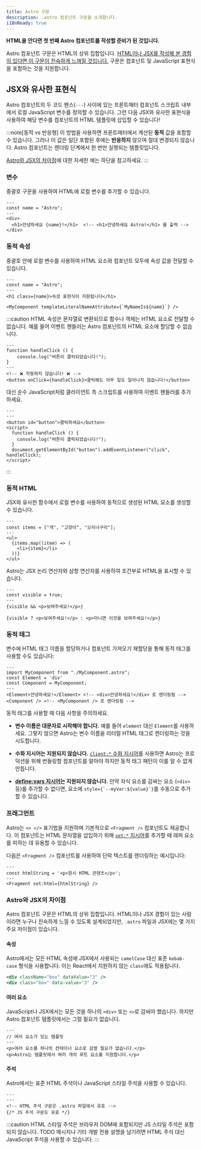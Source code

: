 ```yaml
---
title: Astro 구문
description: .astro 컴포넌트 구문을 소개합니다.
i18nReady: true
---
```


**HTML을 안다면 첫 번째 Astro 컴포넌트를 작성할 준비가 된 것입니다.**

Astro 컴포넌트 구문은 HTML의 상위 집합입니다. [HTML이나 JSX를 작성해 본 경험이 있다면 이 구문이 친숙하게 느껴질 것입니다.](#astro와-jsx의-차이점) 구문은 컴포넌트 및 JavaScript 표현식을 포함하는 것을 지원합니다.


## JSX와 유사한 표현식

Astro 컴포넌트의 두 코드 펜스(`---`) 사이에 있는 프론트매터 컴포넌트 스크립트 내부에서 로컬 JavaScript 변수를 정의할 수 있습니다. 그런 다음 JSX와 유사한 표현식을 사용하여 해당 변수를 컴포넌트의 HTML 템플릿에 삽입할 수 있습니다!

:::note[동적 vs 반응형]
이 방법을 사용하면 프론트매터에서 계산된 **동적** 값을 포함할 수 있습니다. 그러나 이 값은 일단 포함된 후에는 **반응하지** 않으며 절대 변경되지 않습니다. Astro 컴포넌트는 렌더링 단계에서 한 번만 실행되는 템플릿입니다.

[Astro와 JSX의 차이점](#astro와-jsx의-차이점)에 대한 자세한 예는 하단을 참고하세요.
:::

### 변수

중괄호 구문을 사용하여 HTML에 로컬 변수를 추가할 수 있습니다.

```astro title="src/components/Variables.astro" "{name}"
---
const name = "Astro";
---
<div>
  <h1>안녕하세요 {name}!</h1>  <!-- <h1>안녕하세요 Astro!</h1> 를 출력 -->
</div>
```

### 동적 속성

중괄호 안에 로컬 변수를 사용하여 HTML 요소와 컴포넌트 모두에 속성 값을 전달할 수 있습니다.

```astro title="src/components/DynamicAttributes.astro" "{name}" "${name}"
---
const name = "Astro";
---
<h1 class={name}>속성 표현식이 지원됩니다</h1>

<MyComponent templateLiteralNameAttribute={`MyNameIs${name}`} />
```

:::caution
HTML 속성은 문자열로 변환되므로 함수나 객체는 HTML 요소로 전달할 수 없습니다.
예를 들어 이벤트 핸들러는 Astro 컴포넌트의 HTML 요소에 할당할 수 없습니다.

```astro title="dont-do-this.astro"
---
function handleClick () {
    console.log("버튼이 클릭되었습니다!");
}
---
<!-- ❌ 작동하지 않습니다! ❌ -->
<button onClick={handleClick}>클릭해도 아무 일도 일어나지 않습니다!</button>
```

대신 순수 JavaScript처럼 클라이언트 측 스크립트를 사용하여 이벤트 핸들러를 추가하세요.

```astro title="do-this-instead.astro"
---
---
<button id="button">클릭하세요</button>
<script>
  function handleClick () {
    console.log("버튼이 클릭되었습니다!");
  }
  document.getElementById("button").addEventListener("click", handleClick);
</script>
```
:::

### 동적 HTML

JSX와 유사한 함수에서 로컬 변수를 사용하여 동적으로 생성된 HTML 요소를 생성할 수 있습니다.

```astro title="src/components/DynamicHtml.astro" "{item}"
---
const items = ["개", "고양이", "오리너구리"];
---
<ul>
  {items.map((item) => (
    <li>{item}</li>
  ))}
</ul>
```

Astro는 JSX 논리 연산자와 삼항 연산자를 사용하여 조건부로 HTML을 표시할 수 있습니다.

```astro title="src/components/ConditionalHtml.astro" "visible"
---
const visible = true;
---
{visible && <p>보여주세요!</p>}

{visible ? <p>보여주세요!</p> : <p>아니면 이것을 보여주세요!</p>}
```

### 동적 태그

변수에 HTML 태그 이름을 할당하거나 컴포넌트 가져오기 재할당을 통해 동적 태그를 사용할 수도 있습니다:

```astro title="src/components/DynamicTags.astro" /Element|(?<!My)Component/
---
import MyComponent from "./MyComponent.astro";
const Element = 'div'
const Component = MyComponent;
---
<Element>안녕하세요!</Element> <!-- <div>안녕하세요!</div> 로 렌더링됨 -->
<Component /> <!-- <MyComponent /> 로 렌더링됨 -->
```

동적 태그를 사용할 때 다음 사항을 주의하세요.

- **변수 이름은 대문자로 시작해야 합니다.** 예를 들어 `element` 대신 `Element`를 사용하세요. 그렇지 않으면 Astro는 변수 이름을 리터럴 HTML 태그로 렌더링하는 것을 시도합니다.

- **수화 지시어는 지원되지 않습니다.** [`client:*` 수화 지시어](/ko/guides/framework-components/#인터랙티브-컴포넌트-하이드레이션)를 사용하면 Astro는 프로덕션을 위해 번들링할 컴포넌트를 알아야 하지만 동적 태그 패턴이 이를 알 수 없게 만듭니다.

- **[define:vars 지시어](/ko/reference/directives-reference/#definevars)는 지원되지 않습니다.** 만약 자식 요소를 감싸는 요소 (`<div>` 등)를 추가할 수 없다면, 요소에 ``style={`--myVar:${value}`}``를 수동으로 추가할 수 있습니다.

### 프래그먼트

Astro는 `<> </>` 표기법을 지원하며 기본적으로 `<Fragment />` 컴포넌트도 제공합니다. 이 컴포넌트는 HTML 문자열을 삽입하기 위해 [`set:*` 지시어](/ko/reference/directives-reference/#sethtml)를 추가할 때 래퍼 요소를 피하는 데 유용할 수 있습니다.

다음은 `<Fragment />` 컴포넌트를 사용하여 단락 텍스트를 렌더링하는 예시입니다:

```astro title="src/components/SetHtml.astro" "Fragment"
---
const htmlString = '<p>원시 HTML 콘텐츠</p>';
---
<Fragment set:html={htmlString} />
```

### Astro와 JSX의 차이점

Astro 컴포넌트 구문은 HTML의 상위 집합입니다. HTML이나 JSX 경험이 있는 사람이라면 누구나 친숙하게 느낄 수 있도록 설계되었지만, `.astro` 파일과 JSX에는 몇 가지 주요 차이점이 있습니다.

#### 속성

Astro에서는 모든 HTML 속성에 JSX에서 사용되는 `camelCase` 대신 표준 `kebab-case` 형식을 사용합니다. 이는 React에서 지원하지 않는 `class`에도 적용됩니다.

```jsx del={1} ins={2} title="example.astro"
<div className="box" dataValue="3" />
<div class="box" data-value="3" />
```

#### 여러 요소

JavaScript나 JSX에서는 모든 것을 하나의 `<div>` 또는 `<>`로 감싸야 했습니다. 하지만 Astro 컴포넌트 템플릿에서는 그럴 필요가 없습니다.

```astro title="src/components/RootElements.astro"
---
// 여러 요소가 있는 템플릿
---
<p>여러 요소를 하나의 컨테이너 요소로 감쌀 필요가 없습니다.</p>
<p>Astro는 템플릿에서 여러 개의 루트 요소를 지원합니다.</p>
```

#### 주석

Astro에서는 표준 HTML 주석이나 JavaScript 스타일 주석을 사용할 수 있습니다.

```astro title="example.astro"
---
---
<!-- HTML 주석 구문은 .astro 파일에서 유효 -->
{/* JS 주석 구문도 유효 */}
```

:::caution
HTML 스타일 주석은 브라우저 DOM에 포함되지만 JS 스타일 주석은 포함되지 않습니다. TODO 메시지나 기타 개발 전용 설명을 남기려면 HTML 주석 대신 JavaScript 주석을 사용할 수 있습니다.
:::
